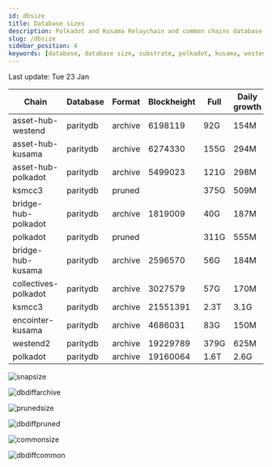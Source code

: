 ```yaml
---
id: dbsize
title: Database sizes
description: Polkadot and Kusama Relaychain and common chains database sizes
slug: /dbsize
sidebar_position: 4
keywords: [database, database size, substrate, polkadot, kusama, westend]
---
```



Last update: Tue 23 Jan

| Chain    | Database   | Format | Blockheight | Full         | Daily growth |
| ------------------------| ----------- | -------- | ------- | ---------- | ----- | 
| asset-hub-westend | paritydb | archive | 6198119 | 92G | 154M |
| asset-hub-kusama | paritydb | archive | 6274330 | 155G | 294M |
| asset-hub-polkadot | paritydb | archive | 5499023 | 121G | 298M |
| ksmcc3 | paritydb | pruned |  | 375G | 509M |
| bridge-hub-polkadot | paritydb | archive | 1819009 | 40G | 187M |
| polkadot | paritydb | pruned |  | 311G | 555M |
| bridge-hub-kusama | paritydb | archive | 2596570 | 56G | 184M |
| collectives-polkadot | paritydb | archive | 3027579 | 57G | 170M |
| ksmcc3 | paritydb | archive | 21551391 | 2.3T | 3.1G |
| encointer-kusama | paritydb | archive | 4686031 | 83G | 150M |
| westend2 | paritydb | archive | 19229789 | 379G | 625M |
| polkadot | paritydb | archive | 19160064 | 1.6T | 2.6G |

![snapsize](/img/archivesize.png)

![dbdiffarchive](/img/dbdiffrelay.png)

![prunedsize](/img/prunedsize.png)

![dbdiffpruned](/img/dbdiffpruned.png)

![commonsize](/img/commonsize.png)

![dbdiffcommon](/img/dbdiffcommon.png)
